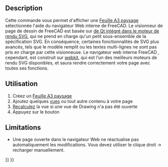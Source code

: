 <languages/>
{{Docnav/fr
|[[Drawing_Clip/fr|Masque]]
|[[Drawing_Orthoviews/fr|Vues orthogonales]]
|[[Drawing_Workbench/fr|Atelier Drawing]]
|IconL=Drawing_Clip.png
|IconC=Workbench_Drawing.svg
|IconR=Drawing_Orthoviews.png
}}

{{GuiCommand/fr
|Name=Drawing Openbrowser
|Name/fr=Drawing Ouvrir sur le navigateur interne
|Workbenches=[[Drawing_Workbench/fr|Drawing]]
|MenuLocation=Drawing → Ouvrir sur le navigateur interne 
|Shortcut=
}}

<span id="Description"></span>
==Description==

<div class="mw-translate-fuzzy">
Cette commande vous permet d'afficher une [[Drawing Landscape A3/fr |Feuille A3 paysage]] sélectionnée l'aide du navigateur Web interne de FreeCAD. Le visionneur de page de dessin de FreeCAD est basée sur [http://qt-project.org/doc/qt-5.0/qtsvg/svgrendering.html de Qt intégré dans le moteur de rendu SVG], qui ne prend en charge qu'un petit sous-ensemble de la spécification SVG. En conséquence, certaines fonctionnalités de SVG plus avancés, tels que le modèle remplit ou les textes multi-lignes ne sont pas pris en charge par cette visionneuse. Le navigateur web interne FreeCAD , cependant, est construit sur [http://en.wikipedia.org/wiki/WebKit webkit], qui est l'un des meilleurs moteurs de rendu SVG disponibles, et saura rendre correctement votre page avec toutes ses fonctions.
</div>

<span id="Usage"></span>
==Utilisation==

# Créez un [[Drawing Landscape A3 |Feuille A3 paysage]] 
# Ajoutez quelques [[Drawing View/fr|vues]] ou tout autre contenu à votre page 
# [[Std_Refresh/fr|Recalculez]] la vue si une vue de Drawing n'a pas été ouverte 
# Appuyez sur le bouton{{KEY|[[Image:Drawing Openbrowser.png|16px]] [[Drawing_Openbrowser/fr|vue Web]]}}

<span id="Limitations"></span>
==Limitations==

* Une page ouverte dans le navigateur Web ne réactualise pas automatiquement les modifications. Vous devez utiliser le clique droit → recharger manuellement.

{{Docnav/fr
|[[Drawing_Clip/fr|Masque]]
|[[Drawing_Orthoviews/fr|Vues orthogonales]]
|[[Drawing_Workbench/fr|Atelier Drawing]]
|IconL=Drawing_Clip.png
|IconC=Workbench_Drawing.svg
|IconR=Drawing_Orthoviews.png
}}

{{Drawing Tools navi{{#translation:}}}}
{{Userdocnavi{{#translation:}}}}